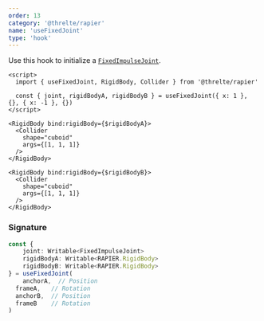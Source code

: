 ```yaml
---
order: 13
category: '@threlte/rapier'
name: 'useFixedJoint'
type: 'hook'
---
```


Use this hook to initialize a [`FixedImpulseJoint`](https://rapier.rs/docs/user_guides/javascript/joints#fixed-joint).

```svelte
<script>
  import { useFixedJoint, RigidBody, Collider } from '@threlte/rapier'

  const { joint, rigidBodyA, rigidBodyB } = useFixedJoint({ x: 1 }, {}, { x: -1 }, {})
</script>

<RigidBody bind:rigidBody={$rigidBodyA}>
  <Collider
    shape="cuboid"
    args={[1, 1, 1]}
  />
</RigidBody>

<RigidBody bind:rigidBody={$rigidBodyB}>
  <Collider
    shape="cuboid"
    args={[1, 1, 1]}
  />
</RigidBody>
```

### Signature

```ts
const {
	joint: Writable<FixedImpulseJoint>
	rigidBodyA: Writable<RAPIER.RigidBody>
	rigidBodyB: Writable<RAPIER.RigidBody>
} = useFixedJoint(
	anchorA,  // Position
  frameA,   // Rotation
  anchorB,  // Position
  frameB    // Rotation
)
```
